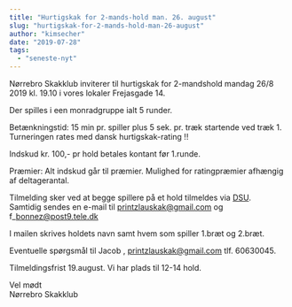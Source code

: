 ```yaml
---
title: "Hurtigskak for 2-mands-hold man. 26. august"
slug: "hurtigskak-for-2-mands-hold-man-26-august"
author: "kimsecher"
date: "2019-07-28"
tags: 
  - "seneste-nyt"
---
```


Nørrebro Skakklub inviterer til hurtigskak for 2-mandshold mandag 26/8 2019 kl. 19.10 i vores lokaler Frejasgade 14.

Der spilles i een monradgruppe ialt 5 runder.

Betænkningstid: 15 min pr. spiller plus 5 sek. pr. træk startende ved træk 1. Turneringen rates med dansk hurtigskak-rating !!

Indskud kr. 100,- pr hold betales kontant før 1.runde.

Præmier: Alt indskud går til præmier. Mulighed for ratingpræmier afhængig af deltagerantal.

Tilmelding sker ved at begge spillere på et hold tilmeldes via [DSU](http://turnering.skak.dk/TournamentActive/Details?tourId=25856).  
Samtidig sendes en e-mail til printzlauskak@gmail.com og f\_bonnez@post9.tele.dk

I mailen skrives holdets navn samt hvem som spiller 1.bræt og 2.bræt.

Eventuelle spørgsmål til Jacob , printzlauskak@gmail.com tlf. 60630045.

Tilmeldingsfrist 19.august. Vi har plads til 12-14 hold.

Vel mødt  
Nørrebro Skakklub

